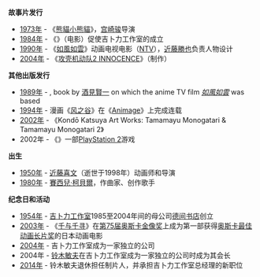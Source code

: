 '''故事片发行'''
* [[1973年|1973年]] - 《[[熊貓小熊貓|熊貓小熊貓]]》，[[宫崎骏|宫崎骏]]导演
* [[1984年|1984年]] - 《{{le|风之谷 (1984年动画电影)|Nausicaä of the Valley of the Wind (film)|风之谷}}》（电影）促使吉卜力工作室的成立
* [[1990年|1990年]] - 《[[如風如雲|如風如雲]]》动画电视电影（[[日本電視台|NTV]]），[[近藤勝也|近藤勝也]]负责人物设计
* [[2004年|2004年]] - 《[[攻壳机动队2_INNOCENCE|攻壳机动队2 INNOCENCE]]》（制作）
<!--
'''短片发行'''
-->

'''其他出版发行'''
* [[1989年|1989年]] - {{nihongo|'''''Inner Palace Harem Story'''''|後宮小説|Kōkyū Shōsetsu}}, book by [[酒見賢一|酒見賢一]] on which the anime TV film ''[[如風如雲|如風如雲]]'' was based
* [[1994年|1994年]] - 漫画《[[風之谷_(漫畫)|风之谷]]》在《[[Animage|Animage]]》上完成连载
* [[2002年|2002年]] - 《Kondō Katsuya Art Works: Tamamayu Monogatari & Tamamayu Monogatari 2》
*   2002年   - 《{{le|涂鸦王国 |Magic Pengel: The Quest for Color}}》一部[[PlayStation_2|PlayStation 2]]游戏

'''出生'''
* [[1950年|1950年]] - [[近藤喜文|近藤喜文]]（逝世于1998年）动画师和导演
* [[1980年|1980年]] - [[賽西兒·柯貝爾|賽西兒·柯貝爾]]，作曲家、创作歌手
<!--
'''逝世'''
-->

'''纪念日和活动'''
* [[1954年|1954年]] - [[吉卜力工作室|吉卜力工作室]]1985至2004年间的母公司[[德间书店|德间书店]]创立
* [[2003年|2003年]] - 《[[千与千寻|千与千寻]]》在[[第75届奥斯卡金像奖|第75届奥斯卡金像奖]]上成为第一部获得[[奧斯卡最佳動畫片獎|奥斯卡最佳动画长片奖]]的日本动画电影
* [[2004年|2004年]] - 吉卜力工作室成为一家独立的公司
*   2004年   - [[铃木敏夫|铃木敏夫]]在吉卜力工作室成为一家独立的公司时成为其会长
* [[2014年|2014年]] - 铃木敏夫退休担任制片人，并承担吉卜力工作室总经理的新职位